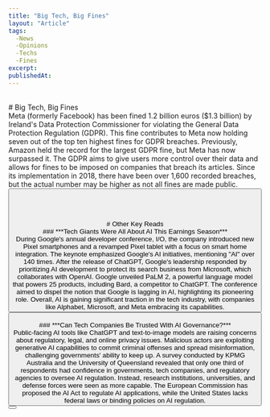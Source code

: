 ```yaml
---
title: "Big Tech, Big Fines"
layout: "Article"
tags:
  -News
  -Opinions
  -Techs
  -Fines
excerpt:
publishedAt:
---
```

<br/>
# Big Tech, Big Fines
<br/>
<Image src="/FineforbigTech.jpeg" alt="" width={600} height={500} />
<br />
Meta (formerly Facebook) has been fined 1.2 billion euros ($1.3 billion) by Ireland's Data Protection Commissioner for violating the General Data Protection Regulation (GDPR). This fine contributes to Meta now holding seven out of the top ten highest fines for GDPR breaches. Previously, Amazon held the record for the largest GDPR fine, but Meta has now surpassed it. The GDPR aims to give users more control over their data and allows for fines to be imposed on companies that breach its articles. Since its implementation in 2018, there have been over 1,600 recorded breaches, but the actual number may be higher as not all fines are made public.
<br/>
<Button
  address="https://www.statista.com/chart/25691/highest-fines-for-gdpr-breaches/"
  text="Source"
/>
<br/>
<br/>
<br/>
<br/>
# Other Key Reads
<br/>
### ***Tech Giants Were All About AI This Earnings Season***
<br/>
<Image src="/AiEarning2023.jpeg" alt="" width={600} height={500} />
<br/>
During Google's annual developer conference, I/O, the company introduced new Pixel smartphones and a revamped Pixel tablet with a focus on smart home integration. The keynote emphasized Google's AI initiatives, mentioning "AI" over 140 times. After the release of ChatGPT, Google's leadership responded by prioritizing AI development to protect its search business from Microsoft, which collaborates with OpenAI. Google unveiled PaLM 2, a powerful language model that powers 25 products, including Bard, a competitor to ChatGPT. The conference aimed to dispel the notion that Google is lagging in AI, highlighting its pioneering role. Overall, AI is gaining significant traction in the tech industry, with companies like Alphabet, Microsoft, and Meta embracing its capabilities.
<br/>
<Button
  address="https://www.statista.com/chart/29979/ai-mentions-during-big-tech-earnings-calls/"
  text="Source"
/>
<br/>
### ***Can Tech Companies Be Trusted With AI Governance?***
<br/>
<Image src="/TrustinAI.jpeg" alt="" width={600} height={500} />
<br/>
Public-facing AI tools like ChatGPT and text-to-image models are raising concerns about regulatory, legal, and online privacy issues. Malicious actors are exploiting generative AI capabilities to commit criminal offenses and spread misinformation, challenging governments' ability to keep up. A survey conducted by KPMG Australia and the University of Queensland revealed that only one third of respondents had confidence in governments, tech companies, and regulatory agencies to oversee AI regulation. Instead, research institutions, universities, and defense forces were seen as more capable. The European Commission has proposed the AI Act to regulate AI applications, while the United States lacks federal laws or binding policies on AI regulation.
<br/>
<Button
  address="https://www.statista.com/chart/29979/ai-mentions-during-big-tech-earnings-calls/"
  text="Source"
/>
